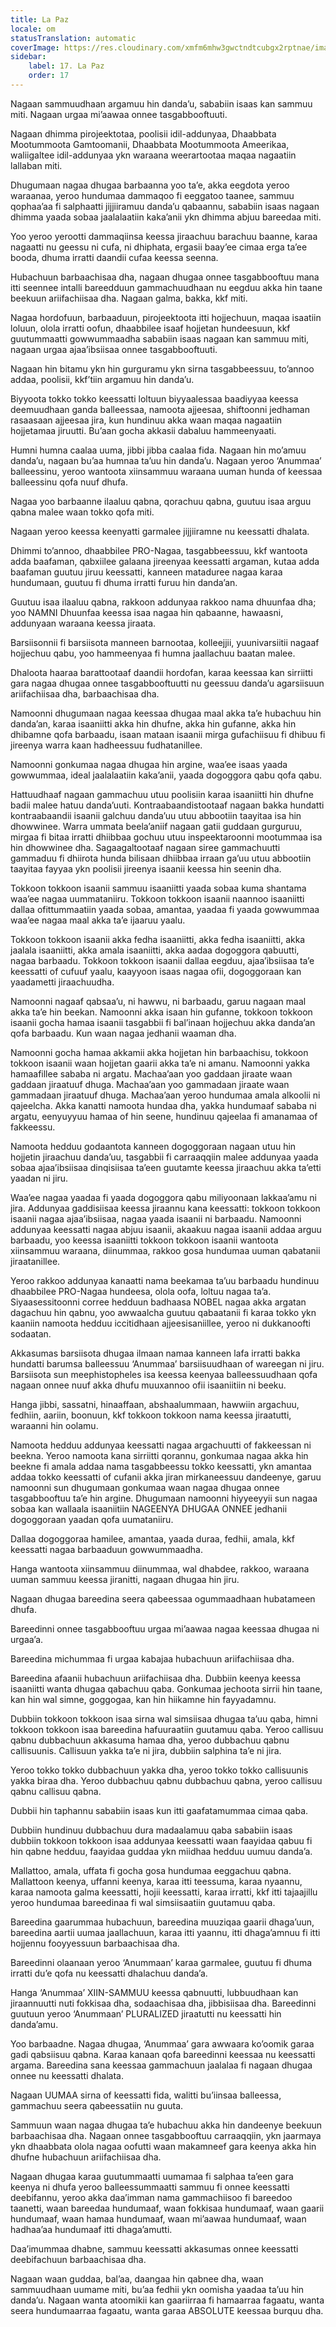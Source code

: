 ```yaml
---
title: La Paz
locale: om
statusTranslation: automatic
coverImage: https://res.cloudinary.com/xmfm6mhw3gwctndtcubgx2rptnae/image/upload/v1740337243/small_cover_educacion_fundamental_a051170f1c.webp
sidebar:
    label: 17. La Paz
    order: 17
---
```

Nagaan sammuudhaan argamuu hin danda’u, sababiin isaas kan sammuu miti. Nagaan urgaa mi’aawaa onnee tasgabbooftuuti.

Nagaan dhimma pirojeektotaa, poolisii idil-addunyaa, Dhaabbata Mootummoota Gamtoomanii, Dhaabbata Mootummoota Ameerikaa, waliigaltee idil-addunyaa ykn waraana weerartootaa maqaa nagaatiin lallaban miti.

Dhugumaan nagaa dhugaa barbaanna yoo ta’e, akka eegdota yeroo waraanaa, yeroo hundumaa dammaqoo fi eeggatoo taanee, sammuu qophaa’aa fi salphaatti jijjiiramuu danda’u qabaannu, sababiin isaas nagaan dhimma yaada sobaa jaalalaatiin kaka’anii ykn dhimma abjuu bareedaa miti.

Yoo yeroo yerootti dammaqiinsa keessa jiraachuu barachuu baanne, karaa nagaatti nu geessu ni cufa, ni dhiphata, ergasii baay’ee cimaa erga ta’ee booda, dhuma irratti daandii cufaa keessa seenna.

Hubachuun barbaachisaa dha, nagaan dhugaa onnee tasgabbooftuu mana itti seennee intalli bareedduun gammachuudhaan nu eegduu akka hin taane beekuun ariifachiisaa dha. Nagaan galma, bakka, kkf miti.

Nagaa hordofuun, barbaaduun, pirojeektoota itti hojjechuun, maqaa isaatiin loluun, olola irratti oofun, dhaabbilee isaaf hojjetan hundeesuun, kkf guutummaatti gowwummaadha sababiin isaas nagaan kan sammuu miti, nagaan urgaa ajaa’ibsiisaa onnee tasgabbooftuuti.

Nagaan hin bitamu ykn hin gurguramu ykn sirna tasgabbeessuu, to’annoo addaa, poolisii, kkf’tiin argamuu hin danda’u.

Biyyoota tokko tokko keessatti loltuun biyyaalessaa baadiyyaa keessa deemuudhaan ganda balleessaa, namoota ajjeesaa, shiftoonni jedhaman rasaasaan ajjeesaa jira, kun hundinuu akka waan maqaa nagaatiin hojjetamaa jiruutti. Bu’aan gocha akkasii dabaluu hammeenyaati.

Humni humna caalaa uuma, jibbi jibba caalaa fida. Nagaan hin mo’amuu danda’u, nagaan bu’aa humnaa ta’uu hin danda’u. Nagaan yeroo ‘Anummaa’ balleessinu, yeroo wantoota xiinsammuu waraana uuman hunda of keessaa balleessinu qofa nuuf dhufa.

Nagaa yoo barbaanne ilaaluu qabna, qorachuu qabna, guutuu isaa arguu qabna malee waan tokko qofa miti.

Nagaan yeroo keessa keenyatti garmalee jijjiiramne nu keessatti dhalata.

Dhimmi to’annoo, dhaabbilee PRO-Nagaa, tasgabbeessuu, kkf wantoota adda baafaman, qabxiilee galaana jireenyaa keessatti argaman, kutaa adda baafaman guutuu jiruu keessatti, kanneen mataduree nagaa karaa hundumaan, guutuu fi dhuma irratti furuu hin danda’an.

Guutuu isaa ilaaluu qabna, rakkoon addunyaa rakkoo nama dhuunfaa dha; yoo NAMNI Dhuunfaa keessa isaa nagaa hin qabaanne, hawaasni, addunyaan waraana keessa jiraata.

Barsiisonnii fi barsiisota manneen barnootaa, kolleejjii, yuunivarsiitii nagaaf hojjechuu qabu, yoo hammeenyaa fi humna jaallachuu baatan malee.

Dhaloota haaraa barattootaaf daandii hordofan, karaa keessaa kan sirriitti gara nagaa dhugaa onnee tasgabbooftuutti nu geessuu danda’u agarsiisuun ariifachiisaa dha, barbaachisaa dha.

Namoonni dhugumaan nagaa keessaa dhugaa maal akka ta’e hubachuu hin danda’an, karaa isaaniitti akka hin dhufne, akka hin gufanne, akka hin dhibamne qofa barbaadu, isaan mataan isaanii mirga gufachiisuu fi dhibuu fi jireenya warra kaan hadheessuu fudhatanillee.

Namoonni gonkumaa nagaa dhugaa hin argine, waa’ee isaas yaada gowwummaa, ideal jaalalaatiin kaka’anii, yaada dogoggora qabu qofa qabu.

Hattuudhaaf nagaan gammachuu utuu poolisiin karaa isaaniitti hin dhufne badii malee hatuu danda’uuti. Kontraabaandistootaaf nagaan bakka hundatti kontraabaandii isaanii galchuu danda’uu utuu abbootiin taayitaa isa hin dhowwinee. Warra ummata beela’aniif nagaan gatii guddaan gurguruu, mirgaa fi bitaa irratti dhiibbaa gochuu utuu inspeektaroonni mootummaa isa hin dhowwinee dha. Sagaagaltootaaf nagaan siree gammachuutti gammaduu fi dhiirota hunda bilisaan dhiibbaa irraan ga’uu utuu abbootiin taayitaa fayyaa ykn poolisii jireenya isaanii keessa hin seenin dha.

Tokkoon tokkoon isaanii sammuu isaaniitti yaada sobaa kuma shantama waa’ee nagaa uummataniiru. Tokkoon tokkoon isaanii naannoo isaaniitti dallaa ofittummaatiin yaada sobaa, amantaa, yaadaa fi yaada gowwummaa waa’ee nagaa maal akka ta’e ijaaruu yaalu.

Tokkoon tokkoon isaanii akka fedha isaaniitti, akka fedha isaaniitti, akka jaalala isaaniitti, akka amala isaaniitti, akka aadaa dogoggora qabuutti, nagaa barbaadu. Tokkoon tokkoon isaanii dallaa eegduu, ajaa’ibsiisaa ta’e keessatti of cufuuf yaalu, kaayyoon isaas nagaa ofii, dogoggoraan kan yaadametti jiraachuudha.

Namoonni nagaaf qabsaa’u, ni hawwu, ni barbaadu, garuu nagaan maal akka ta’e hin beekan. Namoonni akka isaan hin gufanne, tokkoon tokkoon isaanii gocha hamaa isaanii tasgabbii fi bal’inaan hojjechuu akka danda’an qofa barbaadu. Kun waan nagaa jedhanii waaman dha.

Namoonni gocha hamaa akkamii akka hojjetan hin barbaachisu, tokkoon tokkoon isaanii waan hojjetan gaarii akka ta’e ni amanu. Namoonni yakka hamaafillee sababa ni argatu. Machaa’aan yoo gaddaan jiraate waan gaddaan jiraatuuf dhuga. Machaa’aan yoo gammadaan jiraate waan gammadaan jiraatuuf dhuga. Machaa’aan yeroo hundumaa amala alkoolii ni qajeelcha. Akka kanatti namoota hundaa dha, yakka hundumaaf sababa ni argatu, eenyuyyuu hamaa of hin seene, hundinuu qajeelaa fi amanamaa of fakkeessu.

Namoota hedduu godaantota kanneen dogoggoraan nagaan utuu hin hojjetin jiraachuu danda’uu, tasgabbii fi carraaqqiin malee addunyaa yaada sobaa ajaa’ibsiisaa dinqisiisaa ta’een guutamte keessa jiraachuu akka ta’etti yaadan ni jiru.

Waa’ee nagaa yaadaa fi yaada dogoggora qabu miliyoonaan lakkaa’amu ni jira. Addunyaa gaddisiisaa keessa jiraannu kana keessatti: tokkoon tokkoon isaanii nagaa ajaa’ibsiisaa, nagaa yaada isaanii ni barbaadu. Namoonni addunyaa keessatti nagaa abjuu isaanii, akaakuu nagaa isaanii addaa arguu barbaadu, yoo keessa isaaniitti tokkoon tokkoon isaanii wantoota xiinsammuu waraana, diinummaa, rakkoo gosa hundumaa uuman qabatanii jiraatanillee.

Yeroo rakkoo addunyaa kanaatti nama beekamaa ta’uu barbaadu hundinuu dhaabbilee PRO-Nagaa hundeesa, olola oofa, loltuu nagaa ta’a. Siyaasessitoonni corree hedduun badhaasa NOBEL nagaa akka argatan dagachuu hin qabnu, yoo awwaalcha guutuu qabaatanii fi karaa tokko ykn kaaniin namoota hedduu iccitidhaan ajjeesisaniillee, yeroo ni dukkanoofti sodaatan.

Akkasumas barsiisota dhugaa ilmaan namaa kanneen lafa irratti bakka hundatti barumsa balleessuu ‘Anummaa’ barsiisuudhaan of wareegan ni jiru. Barsiisota sun meephistopheles isa keessa keenyaa balleessuudhaan qofa nagaan onnee nuuf akka dhufu muuxannoo ofii isaaniitiin ni beeku.

Hanga jibbi, sassatni, hinaaffaan, abshaalummaan, hawwiin argachuu, fedhiin, aariin, boonuun, kkf tokkoon tokkoon nama keessa jiraatutti, waraanni hin oolamu.

Namoota hedduu addunyaa keessatti nagaa argachuutti of fakkeessan ni beekna. Yeroo namoota kana sirriitti qorannu, gonkumaa nagaa akka hin beekne fi amala addaa nama tasgabbeessu tokko keessatti, ykn amantaa addaa tokko keessatti of cufanii akka jiran mirkaneessuu dandeenye, garuu namoonni sun dhugumaan gonkumaa waan nagaa dhugaa onnee tasgabbooftuu ta’e hin argine. Dhugumaan namoonni hiyyeeyyii sun nagaa sobaa kan wallaala isaaniitiin NAGEENYA DHUGAA ONNEE jedhanii dogoggoraan yaadan qofa uumataniiru.

Dallaa dogoggoraa hamilee, amantaa, yaada duraa, fedhii, amala, kkf keessatti nagaa barbaaduun gowwummaadha.

Hanga wantoota xiinsammuu diinummaa, wal dhabdee, rakkoo, waraana uuman sammuu keessa jiranitti, nagaan dhugaa hin jiru.

Nagaan dhugaa bareedina seera qabeessaa ogummaadhaan hubatameen dhufa.

Bareedinni onnee tasgabbooftuu urgaa mi’aawaa nagaa keessaa dhugaa ni urgaa’a.

Bareedina michummaa fi urgaa kabajaa hubachuun ariifachiisaa dha.

Bareedina afaanii hubachuun ariifachiisaa dha. Dubbiin keenya keessa isaaniitti wanta dhugaa qabachuu qaba. Gonkumaa jechoota sirrii hin taane, kan hin wal simne, goggogaa, kan hin hiikamne hin fayyadamnu.

Dubbiin tokkoon tokkoon isaa sirna wal simsiisaa dhugaa ta’uu qaba, himni tokkoon tokkoon isaa bareedina hafuuraatiin guutamuu qaba. Yeroo callisuu qabnu dubbachuun akkasuma hamaa dha, yeroo dubbachuu qabnu callisuunis. Callisuun yakka ta’e ni jira, dubbiin salphina ta’e ni jira.

Yeroo tokko tokko dubbachuun yakka dha, yeroo tokko tokko callisuunis yakka biraa dha. Yeroo dubbachuu qabnu dubbachuu qabna, yeroo callisuu qabnu callisuu qabna.

Dubbii hin taphannu sababiin isaas kun itti gaafatamummaa cimaa qaba.

Dubbiin hundinuu dubbachuu dura madaalamuu qaba sababiin isaas dubbiin tokkoon tokkoon isaa addunyaa keessatti waan faayidaa qabuu fi hin qabne hedduu, faayidaa guddaa ykn miidhaa hedduu uumuu danda’a.

Mallattoo, amala, uffata fi gocha gosa hundumaa eeggachuu qabna. Mallattoon keenya, uffanni keenya, karaa itti teessuma, karaa nyaannu, karaa namoota galma keessatti, hojii keessatti, karaa irratti, kkf itti tajaajillu yeroo hundumaa bareedinaa fi wal simsiisaatiin guutamuu qaba.

Bareedina gaarummaa hubachuun, bareedina muuziqaa gaarii dhaga’uun, bareedina aartii uumaa jaallachuun, karaa itti yaannu, itti dhaga’amnuu fi itti hojjennu fooyyessuun barbaachisaa dha.

Bareedinni olaanaan yeroo ‘Anummaan’ karaa garmalee, guutuu fi dhuma irratti du’e qofa nu keessatti dhalachuu danda’a.

Hanga ‘Anummaa’ XIIN-SAMMUU keessa qabnuutti, lubbuudhaan kan jiraannuutti nuti fokkisaa dha, sodaachisaa dha, jibbisiisaa dha. Bareedinni guutuun yeroo ‘Anummaan’ PLURALIZED jiraatutti nu keessatti hin danda’amu.

Yoo barbaadne. Nagaa dhugaa, ‘Anummaa’ gara awwaara ko’oomik garaa gadi qabsiisuu qabna. Karaa kanaan qofa bareedinni keessaa nu keessatti argama. Bareedina sana keessaa gammachuun jaalalaa fi nagaan dhugaa onnee nu keessatti dhalata.

Nagaan UUMAA sirna of keessatti fida, walitti bu’iinsaa balleessa, gammachuu seera qabeessatiin nu guuta.

Sammuun waan nagaa dhugaa ta’e hubachuu akka hin dandeenye beekuun barbaachisaa dha. Nagaan onnee tasgabbooftuu carraaqqiin, ykn jaarmaya ykn dhaabbata olola nagaa oofutti waan makamneef gara keenya akka hin dhufne hubachuun ariifachiisaa dha.

Nagaan dhugaa karaa guutummaatti uumamaa fi salphaa ta’een gara keenya ni dhufa yeroo balleessummaatti sammuu fi onnee keessatti deebifannu, yeroo akka daa’imman nama gammachiisoo fi bareedoo taanetti, waan bareedaa hundumaaf, waan fokkisaa hundumaaf, waan gaarii hundumaaf, waan hamaa hundumaaf, waan mi’aawaa hundumaaf, waan hadhaa’aa hundumaaf itti dhaga’amutti.

Daa’imummaa dhabne, sammuu keessatti akkasumas onnee keessatti deebifachuun barbaachisaa dha.

Nagaan waan guddaa, bal’aa, daangaa hin qabnee dha, waan sammuudhaan uumame miti, bu’aa fedhii ykn oomisha yaadaa ta’uu hin danda’u. Nagaan wanta atoomikii kan gaariirraa fi hamaarraa fagaatu, wanta seera hundumaarraa fagaatu, wanta garaa ABSOLUTE keessaa burquu dha.


